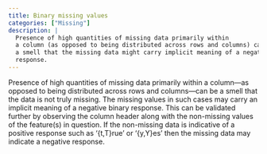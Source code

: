 ```yaml
---
title: Binary missing values
categories: ["Missing"]
description: |
  Presence of high quantities of missing data primarily within
  a column (as opposed to being distributed across rows and columns) can be
  a smell that the missing data might carry implicit meaning of a negative binary
  response.
---
```


Presence of high quantities of missing data primarily within a column—as
opposed to being distributed across rows and columns—can be a smell that the
data is not truly missing. The missing values in such cases may carry an
implicit meaning of a negative binary response. This can be validated further
by observing the column header along with the non-missing values of the
feature(s) in question. If the non-missing data is indicative of a positive
response such as ‘{t,T}rue’ or ‘{y,Y}es’ then the missing data may indicate
a negative response. 